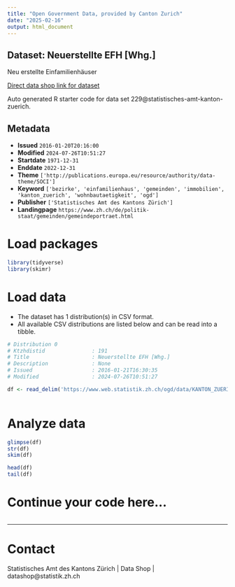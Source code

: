 ```yaml
---
title: "Open Government Data, provided by Canton Zurich"
date: "2025-02-16"
output: html_document
---
```


## Dataset: Neuerstellte EFH [Whg.]

Neu erstellte Einfamilienhäuser

[Direct data shop link for dataset](https://www.zh.ch/de/politik-staat/statistik-daten/datenkatalog.html#/datasets/229@statistisches-amt-kanton-zuerich)

Auto generated R starter code for data set 229@statistisches-amt-kanton-zuerich.

## Metadata

- **Issued** `2016-01-20T20:16:00`
- **Modified** `2024-07-26T10:51:27`
- **Startdate** `1971-12-31`
- **Enddate** `2022-12-31`
- **Theme** `['http://publications.europa.eu/resource/authority/data-theme/SOCI']`
- **Keyword** `['bezirke', 'einfamilienhaus', 'gemeinden', 'immobilien', 'kanton_zuerich', 'wohnbautaetigkeit', 'ogd']`
- **Publisher** `['Statistisches Amt des Kantons Zürich']`
- **Landingpage** `https://www.zh.ch/de/politik-staat/gemeinden/gemeindeportraet.html`


# Load packages

```r

library(tidyverse)
library(skimr)

```

# Load data

-   The dataset has 1 distribution(s) in CSV format.
-   All available CSV distributions are listed below and can be read into a tibble.

```r

# Distribution 0
# Ktzhdistid               : 191
# Title                    : Neuerstellte EFH [Whg.]
# Description              : None
# Issued                   : 2016-01-21T16:30:35
# Modified                 : 2024-07-26T10:51:27

df <- read_delim('https://www.web.statistik.zh.ch/ogd/data/KANTON_ZUERICH_371.csv')



```

# Analyze data

```r

glimpse(df)
str(df)
skim(df)

head(df)
tail(df)

```

# Continue your code here...

```r

```

------------------------------------------------------------------------

# Contact

Statistisches Amt des Kantons Zürich | Data Shop | datashop@statistik.zh.ch
